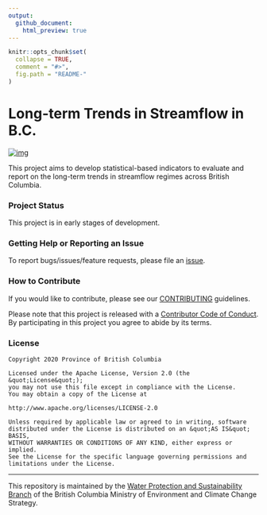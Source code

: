 ```yaml
---
output:
  github_document:
    html_preview: true
---
```


```r
knitr::opts_chunk$set(
  collapse = TRUE,
  comment = "#>",
  fig.path = "README-"
)
```


# Long-term Trends in Streamflow in B.C.

[![img](https://img.shields.io/badge/Lifecycle-Experimental-339999)](https://github.com/bcgov/repomountie/blob/master/
doc/lifecycle-badges.md)

This project aims to develop statistical-based indicators to evaluate and report on the long-term trends in streamflow
regimes across British Columbia.

### Project Status

This project is in early stages of development.

### Getting Help or Reporting an Issue

To report bugs/issues/feature requests, please file an [issue](https://github.com/bcgov/streamflow-indicator/issues/).

### How to Contribute

If you would like to contribute, please see our [CONTRIBUTING](CONTRIBUTING.md) guidelines.

Please note that this project is released with a [Contributor Code of Conduct](CODE_OF_CONDUCT.md). By participating in 
this project you agree to abide by its terms.

### License

```
Copyright 2020 Province of British Columbia

Licensed under the Apache License, Version 2.0 (the &quot;License&quot;);
you may not use this file except in compliance with the License.
You may obtain a copy of the License at

http://www.apache.org/licenses/LICENSE-2.0

Unless required by applicable law or agreed to in writing, software distributed under the License is distributed on an &quot;AS IS&quot; BASIS,
WITHOUT WARRANTIES OR CONDITIONS OF ANY KIND, either express or implied.
See the License for the specific language governing permissions and limitations under the License.
```

---

This repository is maintained by the [Water Protection and Sustainability Branch](https://www2.gov.bc.ca/gov/content/environment/air-land-water/water) of the British Columbia Ministry of Environment and Climate Change Strategy.
